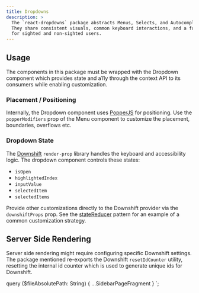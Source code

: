 ```yaml
---
title: Dropdowns
description: >
  The `react-dropdowns` package abstracts Menus, Selects, and Autocompletes with a common API.
  They share consistent visuals, common keyboard interactions, and a fully accessible experience
  for sighted and non-sighted users.
---
```


## Usage

The components in this package must be wrapped with the Dropdown component which provides state and a11y
through the context API to its consumers while enabling customization.

### Placement / Positioning

Internally, the Dropdown component uses [PopperJS](https://popper.js.org/docs/v2/) for positioning. Use the
`popperModifiers` prop of the Menu component to customize the placement, boundaries, overflows etc.

### Dropdown State

The [Downshift](https://github.com/downshift-js/downshift) `render-prop` library handles the keyboard and
accessibility logic. The dropdown component controls these states:

- `isOpen`
- `highlightedIndex`
- `inputValue`
- `selectedItem`
- `selectedItems`

Provide other customizations directly to the Downshift provider via the `downshiftProps` prop. See the
[stateReducer](https://github.com/downshift-js/downshift#statereducer) pattern for an example of a common
customization strategy.

## Server Side Rendering

Server side rendering might require configuring specific Downshift settings. The package mentioned re-exports
the Downshift `resetIdCounter` utility, resetting the internal id counter which is used to generate unique ids
for Downshift.


  query ($fileAbsolutePath: String) {
    ...SidebarPageFragment
  }
`;
